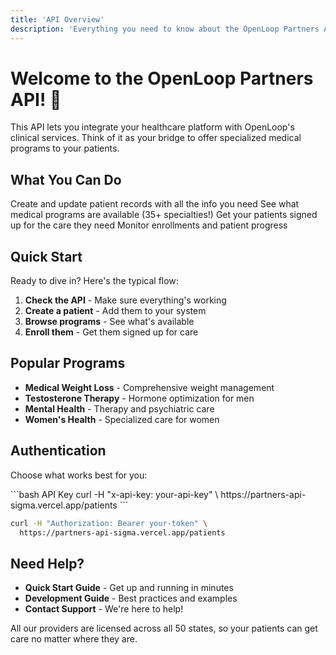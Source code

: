 ```yaml
---
title: 'API Overview'
description: 'Everything you need to know about the OpenLoop Partners API'
---
```


# Welcome to the OpenLoop Partners API! 👋

This API lets you integrate your healthcare platform with OpenLoop's clinical services. Think of it as your bridge to offer specialized medical programs to your patients.

## What You Can Do

<CardGroup cols={2}>
  <Card title="Manage Patients" icon="users">
    Create and update patient records with all the info you need
  </Card>
  <Card title="Browse Programs" icon="list">
    See what medical programs are available (35+ specialties!)
  </Card>
  <Card title="Enroll Patients" icon="user-plus">
    Get your patients signed up for the care they need
  </Card>
  <Card title="Track Everything" icon="chart-line">
    Monitor enrollments and patient progress
  </Card>
</CardGroup>

## Quick Start

Ready to dive in? Here's the typical flow:

1. **Check the API** - Make sure everything's working
2. **Create a patient** - Add them to your system
3. **Browse programs** - See what's available
4. **Enroll them** - Get them signed up for care

## Popular Programs

- **Medical Weight Loss** - Comprehensive weight management
- **Testosterone Therapy** - Hormone optimization for men
- **Mental Health** - Therapy and psychiatric care
- **Women's Health** - Specialized care for women

## Authentication

Choose what works best for you:

<CodeGroup>
```bash API Key
curl -H "x-api-key: your-api-key" \
  https://partners-api-sigma.vercel.app/patients
```

```bash Bearer Token
curl -H "Authorization: Bearer your-token" \
  https://partners-api-sigma.vercel.app/patients
```
</CodeGroup>

## Need Help?

- **Quick Start Guide** - Get up and running in minutes
- **Development Guide** - Best practices and examples
- **Contact Support** - We're here to help!

<Note>
All our providers are licensed across all 50 states, so your patients can get care no matter where they are.
</Note>
